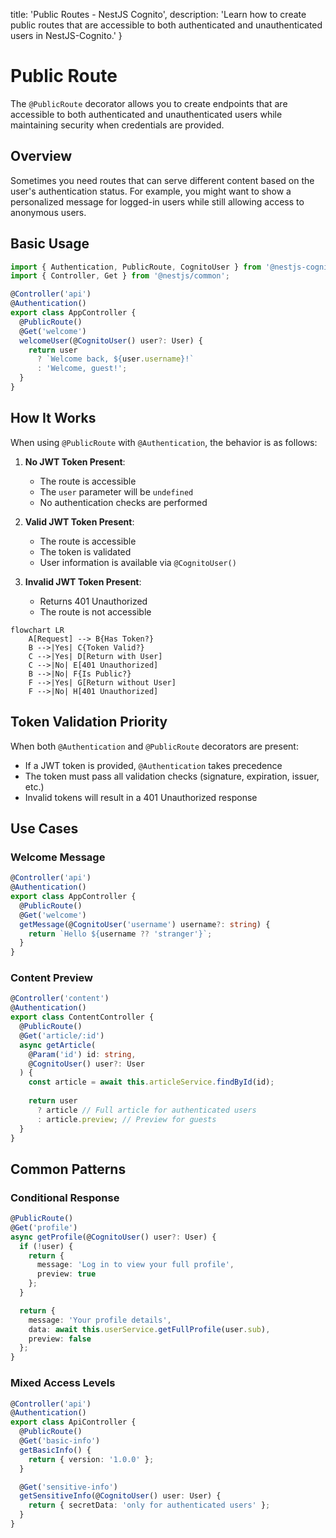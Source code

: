   title: 'Public Routes - NestJS Cognito',
  description: 'Learn how to create public routes that are accessible to both authenticated and unauthenticated users in NestJS-Cognito.'
}

# Public Route

The `@PublicRoute` decorator allows you to create endpoints that are accessible to both authenticated and unauthenticated users while maintaining security when credentials are provided.

## Overview

Sometimes you need routes that can serve different content based on the user's authentication status. For example, you might want to show a personalized message for logged-in users while still allowing access to anonymous users.

## Basic Usage

```ts
import { Authentication, PublicRoute, CognitoUser } from '@nestjs-cognito/auth';
import { Controller, Get } from '@nestjs/common';

@Controller('api')
@Authentication()
export class AppController {
  @PublicRoute()
  @Get('welcome')
  welcomeUser(@CognitoUser() user?: User) {
    return user 
      ? `Welcome back, ${user.username}!` 
      : 'Welcome, guest!';
  }
}
```

## How It Works

When using `@PublicRoute` with `@Authentication`, the behavior is as follows:

1. **No JWT Token Present**:
   - The route is accessible
   - The `user` parameter will be `undefined`
   - No authentication checks are performed

2. **Valid JWT Token Present**:
   - The route is accessible
   - The token is validated
   - User information is available via `@CognitoUser()`

3. **Invalid JWT Token Present**:
   - Returns 401 Unauthorized
   - The route is not accessible

<Mermaid>

```mermaid
flowchart LR
    A[Request] --> B{Has Token?}
    B -->|Yes| C{Token Valid?}
    C -->|Yes| D[Return with User]
    C -->|No| E[401 Unauthorized]
    B -->|No| F{Is Public?}
    F -->|Yes| G[Return without User]
    F -->|No| H[401 Unauthorized]
```

</Mermaid>


## Token Validation Priority

When both `@Authentication` and `@PublicRoute` decorators are present:

- If a JWT token is provided, `@Authentication` takes precedence
- The token must pass all validation checks (signature, expiration, issuer, etc.)
- Invalid tokens will result in a 401 Unauthorized response

## Use Cases

### Welcome Message

```ts
@Controller('api')
@Authentication()
export class AppController {
  @PublicRoute()
  @Get('welcome')
  getMessage(@CognitoUser('username') username?: string) {
    return `Hello ${username ?? 'stranger'}`;
  }
}
```

### Content Preview

```ts
@Controller('content')
@Authentication()
export class ContentController {
  @PublicRoute()
  @Get('article/:id')
  async getArticle(
    @Param('id') id: string,
    @CognitoUser() user?: User
  ) {
    const article = await this.articleService.findById(id);
    
    return user
      ? article // Full article for authenticated users
      : article.preview; // Preview for guests
  }
}
```

## Common Patterns

### Conditional Response

```ts
@PublicRoute()
@Get('profile')
async getProfile(@CognitoUser() user?: User) {
  if (!user) {
    return {
      message: 'Log in to view your full profile',
      preview: true
    };
  }

  return {
    message: 'Your profile details',
    data: await this.userService.getFullProfile(user.sub),
    preview: false
  };
}
```

### Mixed Access Levels

```ts
@Controller('api')
@Authentication()
export class ApiController {
  @PublicRoute()
  @Get('basic-info')
  getBasicInfo() {
    return { version: '1.0.0' };
  }

  @Get('sensitive-info')
  getSensitiveInfo(@CognitoUser() user: User) {
    return { secretData: 'only for authenticated users' };
  }
}
```